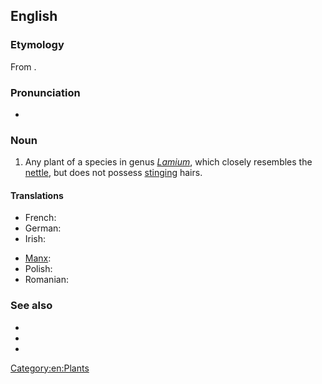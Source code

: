 ==English==

===Etymology===
From {{compound|dead|nettle}}.

===Pronunciation===
* {{a|UK}} {{IPA|/ˈdɛdnɛt(ə)l/}}

===Noun===
{{en-noun}}

# Any plant of a species in genus ''[[Lamium]]'', which closely resembles the [[nettle]], but does not possess [[stinging]] hairs.

====Translations====
{{trans-top|plant of the genus ''Lamium''}}
* French: {{t+|fr|lamier|m}}
* German: {{t-|de|Taubnessel|f}}
* Irish: {{t|ga|caochneantóg|f}}
{{trans-mid}}
* [[Manx]]: {{t|gv|ard-firryn|m}}
* Polish: {{t-|pl|jasnota|f}}
* Romanian: {{t-|ro|sugel|m}}
{{trans-bottom}}

===See also===
* {{pedia}}
* {{specieslite|Lamium}}
* {{commonslite|Lamium}}

[[Category:en:Plants]]